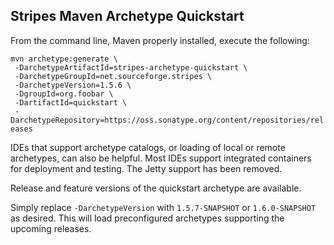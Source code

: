==Stripes Maven Archetype Quickstart==

From the command line, Maven properly installed, execute the following:

 <nowiki>mvn archetype:generate \
 -DarchetypeArtifactId=stripes-archetype-quickstart \
 -DarchetypeGroupId=net.sourceforge.stripes \
 -DarchetypeVersion=1.5.6 \
 -DgroupId=org.foobar \
 -DartifactId=quickstart \
 -DarchetypeRepository=https://oss.sonatype.org/content/repositories/releases</nowiki>

IDEs that support archetype catalogs, or loading of local or remote archetypes, can also be helpful. Most IDEs support integrated containers for deployment and testing. The Jetty support has been removed.

Release and feature versions of the quickstart archetype are available. 

Simply replace <code>-DarchetypeVersion</code> with <code>1.5.7-SNAPSHOT</code> or <code>1.6.0-SNAPSHOT</code> as desired. This will load preconfigured archetypes supporting the upcoming releases.
